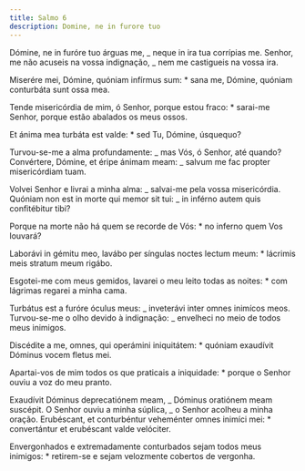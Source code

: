 ```yaml
---
title: Salmo 6
description: Domine, ne in furore tuo
---
```


<div class="side-by-side not-content">

Dómine, ne in furóre tuo árguas me, _ neque in ira tua corrípias me. Senhor, me não acuseis na vossa indignação, _ nem me castigueis na vossa ira.

Miserére mei, Dómine, quóniam infírmus sum: \* sana me, Dómine, quóniam conturbáta sunt ossa mea.

Tende misericórdia de mim, ó Senhor, porque estou fraco: \* sarai-me Senhor, porque estão abalados os meus ossos.

Et ánima mea turbáta est valde: \* sed Tu, Dómine, úsquequo?

Turvou-se-me a alma profundamente: _ mas Vós, ó Senhor, até quando? Convértere, Dómine, et éripe ánimam meam: _ salvum me fac propter misericórdiam tuam.

Volvei Senhor e livrai a minha alma: _ salvai-me pela vossa misericórdia. Quóniam non est in morte qui memor sit tui: _ in inférno autem quis confitébitur tibi?

Porque na morte não há quem se recorde de Vós: \* no inferno quem Vos louvará?

Laborávi in gémitu meo, lavábo per síngulas noctes lectum meum: \* lácrimis meis stratum meum rigábo.

Esgotei-me com meus gemidos, lavarei o meu leito todas as noites: \* com lágrimas regarei a minha cama.

Turbátus est a furóre óculus meus: _ inveterávi inter omnes inimícos meos. Turvou-se-me o olho devido à indignação: _ envelheci no meio de todos meus inimigos.

Discédite a me, omnes, qui operámini iniquitátem: \* quóniam exaudívit Dóminus vocem fletus mei.

Apartai-vos de mim todos os que praticais a iniquidade: \* porque o Senhor ouviu a voz do meu pranto.

Exaudívit Dóminus deprecatiónem meam, _ Dóminus oratiónem meam suscépit. O Senhor ouviu a minha súplica, _ o Senhor acolheu a minha oração. Erubéscant, et conturbéntur veheménter omnes inimíci mei: \* convertántur et erubéscant valde velóciter.

Envergonhados e extremadamente conturbados sejam todos meus inimigos: \* retirem-se e sejam velozmente cobertos de vergonha.

</div>
